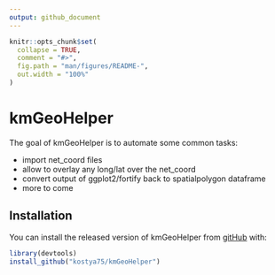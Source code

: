 ```yaml
---
output: github_document
---
```


<!-- README.md is generated from README.Rmd. Please edit that file -->

```r
knitr::opts_chunk$set(
  collapse = TRUE,
  comment = "#>",
  fig.path = "man/figures/README-",
  out.width = "100%"
)
```
# kmGeoHelper

<!-- badges: start -->
<!-- badges: end -->

The goal of kmGeoHelper is to automate some common tasks:

* import net_coord files
* allow to overlay any long/lat over the net_coord
* convert output of ggplot2/fortify back to spatialpolygon dataframe
* more to come

## Installation

You can install the released version of kmGeoHelper from [gitHub](https://github) with:

``` r
library(devtools)
install_github("kostya75/kmGeoHelper")
```

